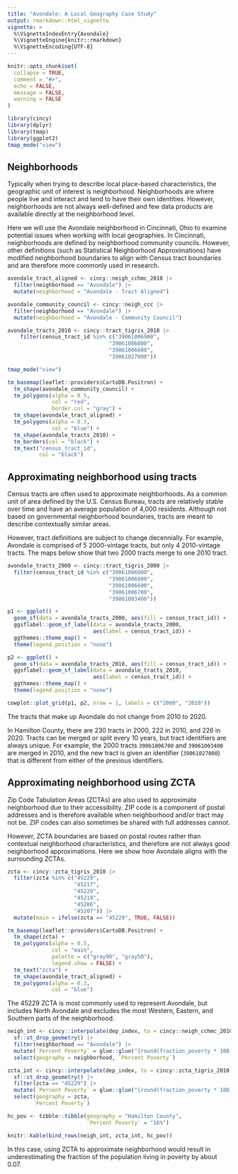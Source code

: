 ```yaml
---
title: "Avondale: A Local Geography Case Study"
output: rmarkdown::html_vignette
vignette: >
  %\VignetteIndexEntry{Avondale}
  %\VignetteEngine{knitr::rmarkdown}
  %\VignetteEncoding{UTF-8}
---
```


```r
knitr::opts_chunk$set(
  collapse = TRUE,
  comment = "#>", 
  echo = FALSE, 
  message = FALSE, 
  warning = FALSE
)
```

```r
library(cincy)
library(dplyr)
library(tmap)
library(ggplot2)
tmap_mode("view")
```

## Neighborhoods

Typically when trying to describe local place-based characteristics, the geographic unit of interest is neighborhood. Neighborhoods are where people live and interact and tend to have their own identities. However, neighborhoods are not always well-defined and few data products are available directly at the neighborhood level. 

Here we will use the Avondale neighborhood in Cincinnati, Ohio to examine potential issues when working with local geographies. In Cincinnati, neighborhoods are defined by neighborhood community councils. However, other definitions (such as Statistical Neighborhood Approximations) have modified neighborhood boundaries to align with Census tract boundaries and are therefore more commonly used in research. 

```r
avondale_tract_aligned <- cincy::neigh_cchmc_2010 |>
  filter(neighborhood == "Avondale") |>
  mutate(neighborhood = "Avondale - Tract Aligned")

avondale_community_council <- cincy::neigh_ccc |>
  filter(neighborhood == "Avondale") |>
  mutate(neighborhood = "Avondale - Community Council")

avondale_tracts_2010 <- cincy::tract_tigris_2010 |>
    filter(census_tract_id %in% c("39061006900", 
                                "39061006800", 
                                "39061006600", 
                                "39061027000"))

tmap_mode("view")

tm_basemap(leaflet::providers$CartoDB.Positron) +
  tm_shape(avondale_community_council) +
  tm_polygons(alpha = 0.5,
              col = "red", 
              border.col = "gray") +
  tm_shape(avondale_tract_aligned) +
  tm_polygons(alpha = 0.3, 
              col = "blue") +
  tm_shape(avondale_tracts_2010) +
  tm_borders(col = "black") +
  tm_text("census_tract_id", 
          col = "black")
```

## Approximating neighborhood using tracts

Census tracts are often used to approximate neighborhoods. As a common unit of area defined by the U.S. Census Bureau, tracts are relatively stable over time and have an average population of 4,000 residents. Although not based on governmental neighborhood boundaries, tracts are meant to describe contextually similar areas. 

However, tract definitions are subject to change decennially. For example, Avondale is comprised of 5 2000-vintage tracts, but only 4 2010-vintage tracts. The maps below show that two 2000 tracts merge to one 2010 tract. 

```r
avondale_tracts_2000 <- cincy::tract_tigris_2000 |>
  filter(census_tract_id %in% c("39061006900", 
                                "39061006800", 
                                "39061006600", 
                                "39061006700", 
                                "39061003400"))

p1 <- ggplot() +
  geom_sf(data = avondale_tracts_2000, aes(fill = census_tract_id)) +
  ggsflabel::geom_sf_label(data = avondale_tracts_2000, 
                           aes(label = census_tract_id)) +
  ggthemes::theme_map() +
  theme(legend.position = "none")

p2 <- ggplot() +
  geom_sf(data = avondale_tracts_2010, aes(fill = census_tract_id)) +
  ggsflabel::geom_sf_label(data = avondale_tracts_2010, 
                           aes(label = census_tract_id)) +
  ggthemes::theme_map() +
  theme(legend.position = "none")

cowplot::plot_grid(p1, p2, nrow = 1, labels = c("2000", "2010"))
```

The tracts that make up Avondale do not change from 2010 to 2020. 

In Hamilton County, there are 230 tracts in 2000, 222 in 2010, and 226 in 2020. Tracts can be merged or split every 10 years, but tract identifiers are always unique. For example, the 2000 tracts `39061006700` and `39061003400` are merged in 2010, and the new tract is given an identifier (`39061027000`) that is different from either of the previous identifiers.

## Approximating neighborhood using ZCTA

Zip Code Tabulation Areas (ZCTAs) are also used to approximate neighborhood due to their accessibility. ZIP code is a component of postal addresses and is therefore available when neighborhood and/or tract may not be. ZIP codes can also sometimes be shared with full addresses cannot. 

However, ZCTA boundaries are based on postal routes rather than contextual neighborhood characteristics, and therefore are not always good neighborhood approximations. Here we show how Avondale aligns with the surrounding ZCTAs.

```r
zcta <- cincy::zcta_tigris_2010 |>
  filter(zcta %in% c("45229", 
                     "45217", 
                     "45220", 
                     "45219", 
                     "45206", 
                     "45207")) |>
  mutate(main = ifelse(zcta == "45229", TRUE, FALSE))

tm_basemap(leaflet::providers$CartoDB.Positron) +
  tm_shape(zcta) +
  tm_polygons(alpha = 0.5, 
              col = "main", 
              palette = c("gray90", "gray50"), 
              legend.show = FALSE) +
  tm_text("zcta") +
  tm_shape(avondale_tract_aligned) +
  tm_polygons(alpha = 0.3, 
              col = "blue")
```

The 45229 ZCTA is most commonly used to represent Avondale, but includes North Avondale and excludes the most Western, Eastern, and Southern parts of the neighborhood. 

```r
neigh_int <- cincy::interpolate(dep_index, to = cincy::neigh_cchmc_2010, "pop") |>
  sf::st_drop_geometry() |>
  filter(neighborhood == "Avondale") |>
  mutate(`Percent Poverty` = glue::glue("{round(fraction_poverty * 100)}%")) |>
  select(geography = neighborhood, `Percent Poverty`)

zcta_int <- cincy::interpolate(dep_index, to = cincy::zcta_tigris_2010, "pop") |>
  sf::st_drop_geometry() |>
  filter(zcta == "45229") |>
  mutate(`Percent Poverty` = glue::glue("{round(fraction_poverty * 100)}%")) |>
  select(geography = zcta, 
        `Percent Poverty`)

hc_pov <- tibble::tibble(geography = "Hamilton County", 
                         `Percent Poverty` = "16%")

knitr::kable(bind_rows(neigh_int, zcta_int, hc_pov))
```
In this case, using ZCTA to approximate neighborhood would result in underestimating the fraction of the population living in poverty by about 0.07. 

